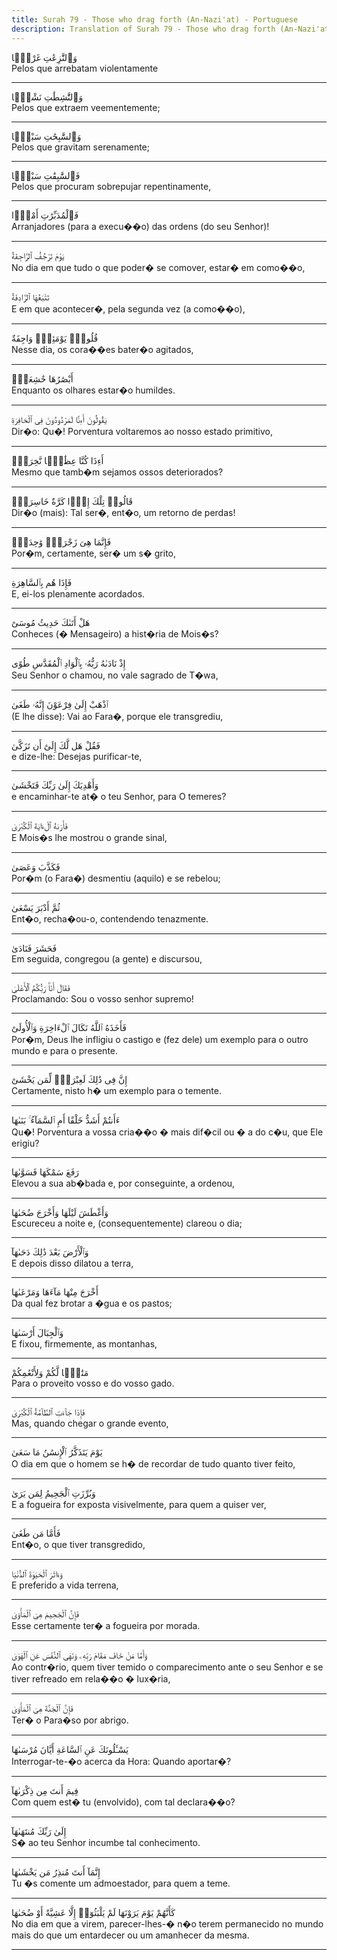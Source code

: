 ```yaml
---
title: Surah 79 - Those who drag forth (An-Nazi'at) - Portuguese
description: Translation of Surah 79 - Those who drag forth (An-Nazi'at) in Portuguese
---
```





<Aside type="quran" title="1">
وَٱلنَّٰزِعَٰتِ غَرْقًۭا
</Aside>

<Aside type="reference" title="1">
Pelos que arrebatam violentamente
</Aside>

---

<Aside type="quran" title="2">
وَٱلنَّٰشِطَٰتِ نَشْطًۭا
</Aside>

<Aside type="reference" title="2">
Pelos que extraem veementemente;
</Aside>

---

<Aside type="quran" title="3">
وَٱلسَّٰبِحَٰتِ سَبْحًۭا
</Aside>

<Aside type="reference" title="3">
Pelos que gravitam serenamente;
</Aside>

---

<Aside type="quran" title="4">
فَٱلسَّٰبِقَٰتِ سَبْقًۭا
</Aside>

<Aside type="reference" title="4">
Pelos que procuram sobrepujar repentinamente,
</Aside>

---

<Aside type="quran" title="5">
فَٱلْمُدَبِّرَٰتِ أَمْرًۭا
</Aside>

<Aside type="reference" title="5">
Arranjadores (para a execu��o) das ordens (do seu Senhor)!
</Aside>

---

<Aside type="quran" title="6">
يَوْمَ تَرْجُفُ ٱلرَّاجِفَةُ
</Aside>

<Aside type="reference" title="6">
No dia em que tudo o que poder� se comover, estar� em como��o,
</Aside>

---

<Aside type="quran" title="7">
تَتْبَعُهَا ٱلرَّادِفَةُ
</Aside>

<Aside type="reference" title="7">
E em que acontecer�, pela segunda vez (a como��o),
</Aside>

---

<Aside type="quran" title="8">
قُلُوبٌۭ يَوْمَئِذٍۢ وَاجِفَةٌ
</Aside>

<Aside type="reference" title="8">
Nesse dia, os cora��es bater�o agitados,
</Aside>

---

<Aside type="quran" title="9">
أَبْصَٰرُهَا خَٰشِعَةٌۭ
</Aside>

<Aside type="reference" title="9">
Enquanto os olhares estar�o humildes.
</Aside>

---

<Aside type="quran" title="10">
يَقُولُونَ أَءِنَّا لَمَرْدُودُونَ فِى ٱلْحَافِرَةِ
</Aside>

<Aside type="reference" title="10">
Dir�o: Qu�! Porventura voltaremos ao nosso estado primitivo,
</Aside>

---

<Aside type="quran" title="11">
أَءِذَا كُنَّا عِظَٰمًۭا نَّخِرَةًۭ
</Aside>

<Aside type="reference" title="11">
Mesmo que tamb�m sejamos ossos deteriorados?
</Aside>

---

<Aside type="quran" title="12">
قَالُوا۟ تِلْكَ إِذًۭا كَرَّةٌ خَاسِرَةٌۭ
</Aside>

<Aside type="reference" title="12">
Dir�o (mais): Tal ser�, ent�o, um retorno de perdas!
</Aside>

---

<Aside type="quran" title="13">
فَإِنَّمَا هِىَ زَجْرَةٌۭ وَٰحِدَةٌۭ
</Aside>

<Aside type="reference" title="13">
Por�m, certamente, ser� um s� grito,
</Aside>

---

<Aside type="quran" title="14">
فَإِذَا هُم بِٱلسَّاهِرَةِ
</Aside>

<Aside type="reference" title="14">
E, ei-los plenamente acordados.
</Aside>

---

<Aside type="quran" title="15">
هَلْ أَتَىٰكَ حَدِيثُ مُوسَىٰٓ
</Aside>

<Aside type="reference" title="15">
Conheces (� Mensageiro) a hist�ria de Mois�s?
</Aside>

---

<Aside type="quran" title="16">
إِذْ نَادَىٰهُ رَبُّهُۥ بِٱلْوَادِ ٱلْمُقَدَّسِ طُوًى
</Aside>

<Aside type="reference" title="16">
Seu Senhor o chamou, no vale sagrado de T�wa,
</Aside>

---

<Aside type="quran" title="17">
ٱذْهَبْ إِلَىٰ فِرْعَوْنَ إِنَّهُۥ طَغَىٰ
</Aside>

<Aside type="reference" title="17">
(E lhe disse): Vai ao Fara�, porque ele transgrediu,
</Aside>

---

<Aside type="quran" title="18">
فَقُلْ هَل لَّكَ إِلَىٰٓ أَن تَزَكَّىٰ
</Aside>

<Aside type="reference" title="18">
e dize-lhe: Desejas purificar-te,
</Aside>

---

<Aside type="quran" title="19">
وَأَهْدِيَكَ إِلَىٰ رَبِّكَ فَتَخْشَىٰ
</Aside>

<Aside type="reference" title="19">
e encaminhar-te at� o teu Senhor, para O temeres?
</Aside>

---

<Aside type="quran" title="20">
فَأَرَىٰهُ ٱلْءَايَةَ ٱلْكُبْرَىٰ
</Aside>

<Aside type="reference" title="20">
E Mois�s lhe mostrou o grande sinal,
</Aside>

---

<Aside type="quran" title="21">
فَكَذَّبَ وَعَصَىٰ
</Aside>

<Aside type="reference" title="21">
Por�m (o Fara�) desmentiu (aquilo) e se rebelou;
</Aside>

---

<Aside type="quran" title="22">
ثُمَّ أَدْبَرَ يَسْعَىٰ
</Aside>

<Aside type="reference" title="22">
Ent�o, recha�ou-o, contendendo tenazmente.
</Aside>

---

<Aside type="quran" title="23">
فَحَشَرَ فَنَادَىٰ
</Aside>

<Aside type="reference" title="23">
Em seguida, congregou (a gente) e discursou,
</Aside>

---

<Aside type="quran" title="24">
فَقَالَ أَنَا۠ رَبُّكُمُ ٱلْأَعْلَىٰ
</Aside>

<Aside type="reference" title="24">
Proclamando: Sou o vosso senhor supremo!
</Aside>

---

<Aside type="quran" title="25">
فَأَخَذَهُ ٱللَّهُ نَكَالَ ٱلْءَاخِرَةِ وَٱلْأُولَىٰٓ
</Aside>

<Aside type="reference" title="25">
Por�m, Deus lhe infligiu o castigo e (fez dele) um exemplo para o outro mundo e para o presente.
</Aside>

---

<Aside type="quran" title="26">
إِنَّ فِى ذَٰلِكَ لَعِبْرَةًۭ لِّمَن يَخْشَىٰٓ
</Aside>

<Aside type="reference" title="26">
Certamente, nisto h� um exemplo para o temente.
</Aside>

---

<Aside type="quran" title="27">
ءَأَنتُمْ أَشَدُّ خَلْقًا أَمِ ٱلسَّمَآءُ ۚ بَنَىٰهَا
</Aside>

<Aside type="reference" title="27">
Qu�! Porventura a vossa cria��o � mais dif�cil ou � a do c�u, que Ele erigiu?
</Aside>

---

<Aside type="quran" title="28">
رَفَعَ سَمْكَهَا فَسَوَّىٰهَا
</Aside>

<Aside type="reference" title="28">
Elevou a sua ab�bada e, por conseguinte, a ordenou,
</Aside>

---

<Aside type="quran" title="29">
وَأَغْطَشَ لَيْلَهَا وَأَخْرَجَ ضُحَىٰهَا
</Aside>

<Aside type="reference" title="29">
Escureceu a noite e, (consequentemente) clareou o dia;
</Aside>

---

<Aside type="quran" title="30">
وَٱلْأَرْضَ بَعْدَ ذَٰلِكَ دَحَىٰهَآ
</Aside>

<Aside type="reference" title="30">
E depois disso dilatou a terra,
</Aside>

---

<Aside type="quran" title="31">
أَخْرَجَ مِنْهَا مَآءَهَا وَمَرْعَىٰهَا
</Aside>

<Aside type="reference" title="31">
Da qual fez brotar a �gua e os pastos;
</Aside>

---

<Aside type="quran" title="32">
وَٱلْجِبَالَ أَرْسَىٰهَا
</Aside>

<Aside type="reference" title="32">
E fixou, firmemente, as montanhas,
</Aside>

---

<Aside type="quran" title="33">
مَتَٰعًۭا لَّكُمْ وَلِأَنْعَٰمِكُمْ
</Aside>

<Aside type="reference" title="33">
Para o proveito vosso e do vosso gado.
</Aside>

---

<Aside type="quran" title="34">
فَإِذَا جَآءَتِ ٱلطَّآمَّةُ ٱلْكُبْرَىٰ
</Aside>

<Aside type="reference" title="34">
Mas, quando chegar o grande evento,
</Aside>

---

<Aside type="quran" title="35">
يَوْمَ يَتَذَكَّرُ ٱلْإِنسَٰنُ مَا سَعَىٰ
</Aside>

<Aside type="reference" title="35">
O dia em que o homem se h� de recordar de tudo quanto tiver feito,
</Aside>

---

<Aside type="quran" title="36">
وَبُرِّزَتِ ٱلْجَحِيمُ لِمَن يَرَىٰ
</Aside>

<Aside type="reference" title="36">
E a fogueira for exposta visivelmente, para quem a quiser ver,
</Aside>

---

<Aside type="quran" title="37">
فَأَمَّا مَن طَغَىٰ
</Aside>

<Aside type="reference" title="37">
Ent�o, o que tiver transgredido,
</Aside>

---

<Aside type="quran" title="38">
وَءَاثَرَ ٱلْحَيَوٰةَ ٱلدُّنْيَا
</Aside>

<Aside type="reference" title="38">
E preferido a vida terrena,
</Aside>

---

<Aside type="quran" title="39">
فَإِنَّ ٱلْجَحِيمَ هِىَ ٱلْمَأْوَىٰ
</Aside>

<Aside type="reference" title="39">
Esse certamente ter� a fogueira por morada.
</Aside>

---

<Aside type="quran" title="40">
وَأَمَّا مَنْ خَافَ مَقَامَ رَبِّهِۦ وَنَهَى ٱلنَّفْسَ عَنِ ٱلْهَوَىٰ
</Aside>

<Aside type="reference" title="40">
Ao contr�rio, quem tiver temido o comparecimento ante o seu Senhor e se tiver refreado em rela��o � lux�ria,
</Aside>

---

<Aside type="quran" title="41">
فَإِنَّ ٱلْجَنَّةَ هِىَ ٱلْمَأْوَىٰ
</Aside>

<Aside type="reference" title="41">
Ter� o Para�so por abrigo.
</Aside>

---

<Aside type="quran" title="42">
يَسْـَٔلُونَكَ عَنِ ٱلسَّاعَةِ أَيَّانَ مُرْسَىٰهَا
</Aside>

<Aside type="reference" title="42">
Interrogar-te-�o acerca da Hora: Quando aportar�?
</Aside>

---

<Aside type="quran" title="43">
فِيمَ أَنتَ مِن ذِكْرَىٰهَآ
</Aside>

<Aside type="reference" title="43">
Com quem est� tu (envolvido), com tal declara��o?
</Aside>

---

<Aside type="quran" title="44">
إِلَىٰ رَبِّكَ مُنتَهَىٰهَآ
</Aside>

<Aside type="reference" title="44">
S� ao teu Senhor incumbe tal conhecimento.
</Aside>

---

<Aside type="quran" title="45">
إِنَّمَآ أَنتَ مُنذِرُ مَن يَخْشَىٰهَا
</Aside>

<Aside type="reference" title="45">
Tu �s comente um admoestador, para quem a teme.
</Aside>

---

<Aside type="quran" title="46">
كَأَنَّهُمْ يَوْمَ يَرَوْنَهَا لَمْ يَلْبَثُوٓا۟ إِلَّا عَشِيَّةً أَوْ ضُحَىٰهَا
</Aside>

<Aside type="reference" title="46">
No dia em que a virem, parecer-lhes-� n�o terem permanecido no mundo mais do que um entardecer ou um amanhecer da mesma.
</Aside>

---
